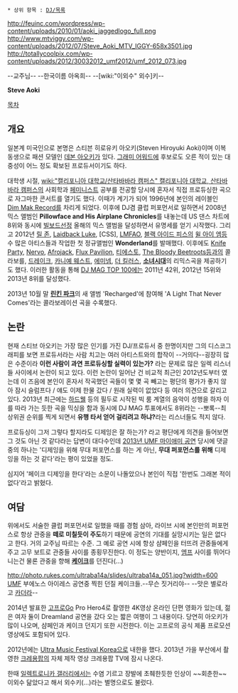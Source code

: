  * 상위 항목 : [[DJ/목록]]

http://feuinc.com/wordpress/wp-content/uploads/2010/01/aoki_jaggedlogo_full.png
http://www.mtviggy.com/wp-content/uploads/2012/07/Steve_Aoki_MTV_IGGY-658x3501.jpg
http://totallycoolpix.com/wp-content/uploads/2012/30032012_umf2012/umf_2012_073.jpg

--교주님--
--한국이름 아옥희--
--[wiki:"이외수" 외수]키--

'''Steve Aoki'''

[[목차]]
== 개요 ==
일본계 미국인으로 본명은 스티븐 히로유키 아오키(Steven Hiroyuki Aoki)이며 이복동생으로 패션 모델인 [[데본 아오키]]가 있다. [[그래미 어워드]]에 후보로도 오른 적이 있는 대중성이 어느 정도 확보된 프로듀서이기도 하다.

대학생 시절, [[wiki:"캘리포니아 대학교/산타바바라 캠퍼스" 캘리포니아 대학교, 산타바바라 캠퍼스]]의 사회학과 [[페미니스트]] 공부를 전공할 당시에 혼자서 직접 프로듀싱한 곡으로 자그마한 콘서트를 열기도 했다. 이때가 계기가 되어 1996년에 본인의 레이블인 [[Dim Mak Record]]를 차리게 되었다. 이후에 DJ겸 클럽 퍼포먼서로 일하면서 2008년 믹스 앨범인 '''Pillowface and His Airplane Chronicles'''를 내놓는데 US 댄스 차트에 8위와 동시에 [[빌보드]]선정 올해의 믹스 앨범을 달성하면서 유명세를 얻기 시작했다. 그리고 2012년 [[릴 존]], [[Laidback Luke]], [CSS], [[LMFAO]], [[블랙 아이드 피스]]의 [[윌 아이 엠]]등 수 많은 아티스들과 작업한 첫 정규앨범인 '''Wonderland'''를 발매했다. 이후에도 [[Knife Party]], [[Nervo]], [[Afrojack]], [[Flux Pavilion]], [[티에스토]], [[The Bloody Beetroots]]등과의 콜라보를, [[드레이크]], [[카니예 웨스트]], [[에미넴]], [[더 킬러스]], '''[[소녀시대]]'''의 리믹스곡을 제공하기도 했다. 이러한 활동을 통해 [[DJ MAG TOP 100]]에는 2011년 42위, 2012년 15위와 2013년 8위를 달성했다.

2013년 10월 말 '''[[린킨 파크]]'''의 새 앨범 'Recharged'에 참여해 'A Light That Never Comes'라는 콜라보레이션 곡을 수록했다.

== 논란 ==
현재 스티브 아오키는 가장 많은 인기를 가진 DJ/프로듀서 중 한명이지만 그의 디스코그래피를 보면 프로듀서라는 사람 치고는 여러 아티스트와의 합작이 --거의다--굉장히 많은 수준이라 '''이런 사람이 과연 프로듀싱할 실력이 있는가?''' 라는 문제로 많은 일렉 리스너들 사이에서 논란이 되고 있다. 이런 논란이 일어난 건 비교적 최근인 2012년도부터 였는데 이 즈음에 본인이 혼자서 작곡했던 곡들이 몇 몇 곡 빼고는 평단의 평가가 좋지 않아 잠시 슬럼프다 / 얘도 이제 한물 갔다 / 원래 실력이 없었다 등 여러 의견으로 갈리고 있다. 2013년 최근에는 [[하드웰]] 등의 필두로 시작된 빅 룸 계열의 음악이 성행을 하자 이를 따라 가는 듯한 곡을 믹싱을 함과 동시에 DJ MAG 투표에서도 8위라는 --뽀록--최상위권 순위를 찍게 되면서 '''유행 타서 얻어 걸리려고 하냐?'''라는 리스너들도 적지 않다. 

프로듀싱이 그저 그렇다 할지라도 디제잉은 잘 하는가? 라고 평단에게 의견을 들어보면 그 것도 아닌 것 같다라는 답변이 대다수인데 [http://www.youtube.com/watch?v=SMAq1KrJ0rQ 2013년 UMF 마이애미 공연] 당시에 댓글 중의 하나는 '디제잉을 위해 무대 퍼포먼스를 하는 게 아닌, '''무대 퍼포먼스를 위해''' 디제잉을 하는 것 같다'라는 평이 있었을 정도.

심지어 '페이크 디제잉을 한다'라는 소문이 나돌았으나 본인이 직접 '한번도 그래본 적이 없다'라고 밝혔다.

== 여담 ==
위에서도 서술한 클럽 퍼포먼서로 일했을 때를 경험 삼아, 라이브 시에 본인만의 퍼포먼스로 항상 관중을 '''떼로 미칠듯이 주도'''하기 때문에 공연의 기대를 실망시키는 일은 없다고 한다. 거의 교주님 따르는 수준. 그 예로 공연 시에 항상 샴페인을 터뜨려 관중들에게 주고 고무 보트로 관중들 사이를 종횡무진한다. 이 정도는 양반이지, [[엠프]] 사이를 뛰어다니는건 물론 관중을 향해 '''[[케이크]]'''를 던진다(...)

http://photo.rukes.com/ultraba14a/slides/ultraba14a_051.jpg?width=600
[[UMF]] 부에노스 아이레스 공연중 찍힌 던질 케이크들.--무슨 짓거리야-- --맛은 별로라고 [[카더라]]--

2014년 발표한 [[고프로]]Go Pro Hero4로 촬영한 4K영상 온라인 단편 영화가 있는데, 젊은 여자 둘이 Dreamland 공연을 갔다 오는 짧은 여행이 그 내용이다. 당연히 아오키가 많이 나오며, 샴페인과 케이크 던지기 또한 시전한다. 이는 고프로의 공식 제품 프로모션 영상에도 포함되어 있다.  

2012년에는 [[Ultra Music Festival Korea]]으로 내한을 했다. 2013년 가을 부산에서 촬영한 [[크레용팝]]의 자체 제작 영상 크레용팝 TV에 잠시 나온다.

한때 [[일렉트로니카 갤러리]]에서는 수염 기르고 장발에 초췌한듯한 인상이 ~~회춘한~~ 이외수 닮았다고 해서 외수키(...)라는 별명으로도 불렀다.
